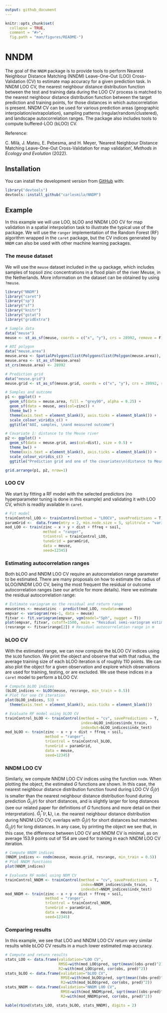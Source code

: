 ```yaml
---
output: github_document
---
```


<!-- README.md is generated from README.Rmd. Please edit that file -->

```r
knitr::opts_chunk$set(
  collapse = TRUE,
  comment = "#>",
  fig.path = "man/figures/README-")
```

# NNDM

<!-- badges: start -->
<!-- badges: end -->

The goal of the `NNDM` package is to provide tools to perform Nearest Neighbour Distance Matching (NNDM) Leave-One-Out (LOO) Cross-Validation (CV) to estimate map accuracy for a given prediction task. In NNDM LOO CV, the nearest neighbour distance distribution function between the test and training data during the LOO CV process is matched to the nearest neighbour distance distribution function between the target prediction and training points, for those distances in which autocorrelation is present. NNDM CV can be used for various prediction areas (geographic interpolation/extrapolation), sampling patterns (regular/random/clustered), and landscape autocorrelation ranges. The package also includes tools to compute buffered-LOO (bLOO) CV.

Reference:

C. Milà, J. Mateu, E. Pebesma, and H. Meyer, 'Nearest Neighbour Distance Matching Leave-One-Out Cross-Validation for map validation', *Methods in Ecology and Evolution* (2022).

## Installation

You can install the development version from [GitHub](https://github.com/) with:

```r
library("devtools")
devtools::install_github("carlesmila/NNDM")
```

## Example 

In this example we will use LOO, bLOO and NNDM LOO CV for map validation in a spatial interpolation task  to illustrate the typical use of the package. We will use the `ranger` implementation of the Random Forest (RF) algorithm wrapped in the `caret` package, but the CV indices generated by `NNDM` can also be used with other machine learning packages.


### The meuse dataset

We will use the `meuse` dataset included in the `sp` package, which includes samples of topsoil zinc concentrations in a flood plain of the river Meuse, in the Netherlands. More information on the dataset can be obtained by using `?meuse`. 

```r
library("NNDM")
library("caret")
library("sp")
library("sf")
library("knitr")
library("gstat")
library("gridExtra")

# Sample data
data("meuse")
meuse <- st_as_sf(meuse, coords = c("x", "y"), crs = 28992, remove = F)

# AOI polygon
data("meuse.area")
meuse.area <- SpatialPolygons(list(Polygons(list(Polygon(meuse.area)), "area")))
meuse.area <- st_as_sf(meuse.area)
st_crs(meuse.area) <- 28992

# Prediction grid
data("meuse.grid")
meuse.grid <- st_as_sf(meuse.grid, coords = c("x", "y"), crs = 28992, remove = F)
```

```r
# Samples and outcome
p1 <- ggplot() +
  geom_sf(data = meuse.area, fill = "grey90", alpha = 0.25) +
  geom_sf(data = meuse, aes(col=zinc)) +
  theme_bw() +
  theme(axis.text = element_blank(), axis.ticks = element_blank()) +
  scale_colour_viridis_c() +
  ggtitle("AOI, samples, \nand measured outcome")

# Covariate 1: distance to the Meuse river
p2 <- ggplot() +
  geom_sf(data = meuse.grid, aes(col=dist), size = 0.5) +
  theme_bw() +
  theme(axis.text = element_blank(), axis.ticks = element_blank()) +
  scale_colour_viridis_c()  +
  ggtitle("Prediction grid and one of the covariates\n(distance to Meuse river)")

grid.arrange(p1, p2, nrow=1)
```

### LOO CV

We start by fitting a RF model with the selected predictors (no hyperparameter tuning is done in this example) and validating it with LOO CV, which is readily available in `caret`. 

```r
# Fit model
trainControl_LOO <- trainControl(method = "LOOCV", savePredictions = T)
paramGrid <-  data.frame(mtry = 2, min.node.size = 5, splitrule = "variance")
mod_LOO <- train(zinc ~ x + y + dist + ffreq + soil,
                 method = "ranger",
                 trControl = trainControl_LOO,
                 tuneGrid = paramGrid, 
                 data = meuse, 
                 seed=12345)
```

### Estimating autocorrelation ranges

Both bLOO and NNDM LOO CV require an autocorrelation range parameter to be estimated. There are many proposals on how to estimate the radius of bLOO/NNDM LOO CV, being the most frequent the residual or outcome autocorrelation ranges (see our article for more details). Here we estimate the residual autocorrelation range:

```r
# Estimate variogram on the residual and return range
meuse$res <- meuse$zinc - predict(mod_LOO, newdata=meuse)
empvar <- variogram(res~1, data = meuse)
fitvar <- fit.variogram(empvar, vgm(model="Sph", nugget = T))
plot(empvar, fitvar, cutoff=1500, main = "Residual semi-variogram estimation")
(resrange <- fitvar$range[2]) # Residual autocorrelation range in m
```

### bLOO CV

With the estimated range, we can now compute the bLOO CV indices using the `bLOO` function. We print the object and observe that with that radius, the average training size of each bLOO iteration is of roughly 110 points. We can also plot the object for a given observation and explore which observations are used for training, testing, or are excluded. We use these indices in a `caret` model to perform a bLOO CV.

```r
# Compute bLOO indices
(bLOO_indices <- bLOO(meuse, resrange, min_train = 0.5))
# Plot for one CV iteration
plot(bLOO_indices, 53) +
  theme(axis.text = element_blank(), axis.ticks = element_blank())

# Evaluate RF model using bLOO CV
trainControl_bLOO <- trainControl(method = "cv", savePredictions = T,
                                  index=bLOO_indices$indx_train,
                                  indexOut=bLOO_indices$indx_test)
mod_bLOO <- train(zinc ~ x + y + dist + ffreq + soil,
                  method = "ranger",
                  trControl = trainControl_bLOO,
                  tuneGrid = paramGrid, 
                  data = meuse, 
                  seed=12345)
```

### NNDM LOO CV

Similarly, we compute NNDM LOO CV indices using the function `nndm`. When plotting the object, the estimated $G$ functions are shown. In this case, the nearest neighbour distance distribution function found during LOO CV $\hat{G}_j(r)$ is smaller than the nearest neighbour distance distribution found during prediction $\hat{G}_{i \, j}(r)$ for short distances, and is slightly larger for long distances (see our related paper for definitions of $G$ functions and more detail on their interpretation). $\hat{G}_{j}^{*} (r, \mathbf{L})$, i.e. the nearest neighbour distance distribution during NNDM LOO CV, overlaps with  $\hat{G}_j(r)$ for short distances but matches $\hat{G}_{i \, j}(r)$ for long distances. In any case, by printing the object we see that, in this case, the difference between LOO CV and NNDM CV is minimal, as on average 153.9 points out of 154 are used for training in each NNDM LOO CV iteration.

```r
# Compute NNDM indices
(NNDM_indices <- nndm(meuse, meuse.grid, resrange, min_train = 0.5))
# Plot NNDM functions
plot(NNDM_indices)

# Evaluate RF model using NDM CV
trainControl_NNDM <- trainControl(method = "cv", savePredictions = T,
                                  index=NNDM_indices$indx_train,
                                  indexOut=NNDM_indices$indx_test)
mod_NNDM <- train(zinc ~ x + y + dist + ffreq + soil,
                  method = "ranger",
                  trControl = trainControl_NNDM,
                  tuneGrid = paramGrid, 
                  data = meuse, 
                  seed=12345)
```

### Comparing results

In this example, we see that LOO and NNDM LOO CV return very similar results while bLOO CV results in a much lower estimated map accuracy. 

```r
# Compute and return results
stats_LOO <- data.frame(validation="LOO CV",
                        RMSE=with(mod_LOO$pred, sqrt(mean((obs-pred)^2))), 
                        R2=with(mod_LOO$pred, cor(obs, pred)^2))
stats_bLOO <- data.frame(validation="bLOO CV",
                         RMSE=with(mod_bLOO$pred, sqrt(mean((obs-pred)^2))), 
                         R2=with(mod_bLOO$pred, cor(obs, pred)^2))
stats_NNDM <- data.frame(validation="NNDM LOO CV",
                         RMSE=with(mod_NNDM$pred, sqrt(mean((obs-pred)^2))), 
                         R2=with(mod_NNDM$pred, cor(obs, pred)^2))

kable(rbind(stats_LOO, stats_bLOO, stats_NNDM), digits = 2)
```
